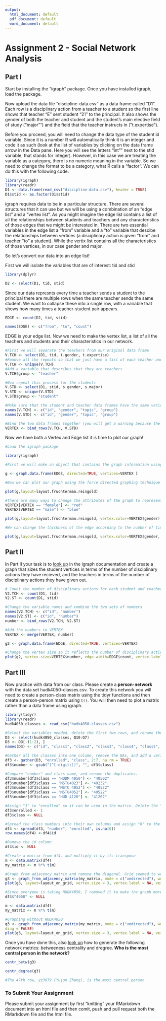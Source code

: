 ```yaml
---
output:
  html_document: default
  pdf_document: default
  word_document: default
---
```

# Assignment 2 - Social Network Analysis

## Part I
Start by installing the "igraph" package. Once you have installed igraph, load the package.

Now upload the data file "discipline-data.csv" as a data frame called "D1". Each row is a disciplinary action from a teacher to a student so the first line shows that teacher "E" sent student "21" to the principal. It also shows the gender of both the teacher and student and the student's main elective field of study ("major"") and the field that the teacher instructs in ("t.expertise").

Before you proceed, you will need to change the data type of the student id variable. Since it is a number R will automatically think it is an integer and code it as such (look at the list of variables by clicking on the data frame arrow in the Data pane. Here you will see the letters "int"" next to the stid variable, that stands for integer). However, in this case we are treating the variable as a category, there is no numeric meaning in the variable. So we need to change the format to be a category, what R calls a "factor". We can do this with the following code:

```r
library(igraph)
library(readr)
D1 <- data.frame(read_csv("discipline-data.csv"), header = TRUE)
D1$stid <- as.factor(D1$stid)
```

igraph requires data to be in a particular structure. There are several structures that it can use but we will be using a combination of an "edge list" and a "vertex list". As you might imagine the edge list contains a list of all the relationships between students and teachers and any characteristics of those edges that we might be interested in. There are two essential variables in the edge list a "from" variable and a "to" variable that descibe the relationships between vertices (a disciplinary action is given "from" and teacher "to" a student). While the vertix list contains all the characteristics of those vertices, in our case gender and major.

So let's convert our data into an edge list!

First we will isolate the variables that are of interest: tid and stid

```r
library(dplyr)

D2 <- select(D1, tid, stid)
```

Since our data represnts every time a teacher sends a student to the principal there are multiple rows when the same teacher sends the same student. We want to collapse these into a single row, with a variable that shows how many times a teacher-student pair appears.

```r

EDGE <- count(D2, tid, stid)

names(EDGE) <- c("from", "to", "count")

```

EDGE is your edge list. Now we need to make the vertex list, a list of all the teachers and students and their characteristics in our network.

```r

#First we will separate the teachers from our original data frame
V.TCH <- select(D1, tid, t.gender, t.expertise)
#Remove all the repeats so that we just have a list of each teacher and their characteristics
V.TCH <- unique(V.TCH)
#Add a variable that describes that they are teachers
V.TCH$group <- "teacher"

#Now repeat this process for the students
V.STD <- select(D1, stid, s.gender, s.major)
V.STD <- unique(V.STD)
V.STD$group <- "student"

#Make sure that the student and teacher data frames have the same variables names
names(V.TCH) <- c("id", "gender", "topic", "group")
names(V.STD) <- c("id", "gender", "topic", "group")

#Bind the two data frames together (you will get a warning because the teacher data frame has 5 types of id (A,B,C,D,E) and the student has 25 (1-30), this isn't a problem)
VERTEX <- bind_rows(V.TCH, V.STD)

```

Now we have both a Vertex and Edge list it is time to plot our graph!

```r
#Load the igraph package

library(igraph)

#First we will make an object that contains the graph information using our two dataframes EDGE and VERTEX. Notice that we have made "directed = TRUE" - our graph is directed since discipline is being given from a teacher to a student.

g <- graph.data.frame(EDGE, directed=TRUE, vertices=VERTEX )

#Now we can plot our graph using the force directed graphing technique - our old friend Fruchertman-Reingold!

plot(g,layout=layout.fruchterman.reingold)

#There are many ways to change the attributes of the graph to represent different characteristics of the newtork. For example, we can color the nodes according to gender.
VERTEX[VERTEX == "female"] <- "red"
VERTEX[VERTEX == "male"] <- "blue"

plot(g,layout=layout.fruchterman.reingold, vertex.color=VERTEX$gender)

#We can change the thickness of the edge according to the number of times a particular teacher has sent a particular student to the principal.

plot(g,layout=layout.fruchterman.reingold, vertex.color=VERTEX$gender, edge.width=EDGE$count)

````

## Part II

In Part II your task is to [look up](http://igraph.org/r/) in the igraph documentation and create a graph that sizes the student vertices in terms of the number of disciplinary actions they have recieved, and the teachers in terms of the number of disciplinary actions they have given out.

```r
# Count the number of disciplinary actions for each student and teacher
V2.TCH <- count(D1, tid)
V2.ST <- count(D1, stid)

#Change the variable names and combine the two sets of numbers
names(V2.TCH) <- c("id", "number")
names(V2.ST) <- c("id", "number")
number <- bind_rows(V2.TCH, V2.ST)

#Add the numbers to VERTEX
VERTEX <- merge(VERTEX, number)

g2 <- graph.data.frame(EDGE, directed=TRUE, vertices=VERTEX)

#Change the vertex size so it reflects the number of disciplinary actions received or given out. Labels are placed above the vertices so they are easier to read. 
plot(g2, vertex.size=VERTEX$number, edge.width=EDGE$count, vertex.label.cex=0.8, vertex.label.dist=1, vertex.label.degree = -pi/2, edge.arrow.size = 0.8, asp=0)
```


## Part III

Now practice with data from our class. Please create a **person-network** with the data set hudk4050-classes.csv. To create this network you will need to create a person-class matrix using the tidyr functions and then create a person-person matrix using `t()`. You will then need to plot a matrix rather than a data frame using igraph.

```r
library(tidyr)
library(readr)
hudk4050_classes <- read_csv("hudk4050-classes.csv")

#Select the variables needed, delete the first two rows, and rename the variables
D3 <- select(hudk4050_classes, Q10:Q7)
D3 <- D3[-(1:2), ]
names(D3) <- c("id", "class1", "class2", "class3", "class4", "class5", "class6")

#Gather all the classes into one column, remove the NAs, and add a variable "number" which is the numeric part of the course name. 
df3 <- gather(D3, "enrolled", "class", 2:7, na.rm = TRUE)
df3$number <- gsub("[^[:digit:]]", "", df3$class)

#Compare "number" and class name, and rename the duplicates. 
df3$number[df3$class == "HUDM 4050"] <- "40502"
df3$number[df3$class == "MSTU4023"] <- "40232"
df3$number[df3$class == "MSTU 4052"] <- "40522"
df3$number[df3$class == "MSTU4052"] <- "40522"
df3$number[df3$class == "HUD 4120"] <- "41202"

#Assign "1" to "enrolled" so it can be used in the matrix. Delete the "class" variable after checking for duplicates. 
df3$enrolled <- 1
df3$class <- NULL

#Spread the class numbers into their own columns and assign "0" to the NAs.
df4 <- spread(df3, "number", "enrolled", is.na(0))
row.names(df4) <-df4$id

#Remove the id column
df4$id <- NULL

#Create a matrix from df4, and multiply it by its transpose 
m <- data.matrix(df4)
my_matrix <- m %*% t(m)

#Graph from adjacency matrix and remove the diagonal. Grid seemed to work best for this graph. 
g3 <- graph_from_adjacency_matrix(my_matrix, mode = c("undirected"), weighted = TRUE, diag = FALSE)
plot(g3, layout=layout_on_grid, vertex.size = 3, vertex.label = NA, vertex.color = "black", edge.width = .2)

#Since everyone is taking HUDK4050, I removed it to make the graph more informative. 
df4$"4050" <- NULL

m <- data.matrix(df4)
my_matrix <- m %*% t(m)

#Graphing without HUDK4050
g3 <- graph_from_adjacency_matrix(my_matrix, mode = c("undirected"), weighted = TRUE,
diag = FALSE)
plot(g3, layout=layout_on_grid, vertex.size = 3, vertex.label = NA, vertex.color = "black", edge.width = .2)
```


Once you have done this, also [look up](http://igraph.org/r/) how to generate the following network metrics: betweeness centrality and dregree. **Who is the most central person in the network?**
```r
centr_betw(g3)

centr_degree(g3)

#The 47th row, yz3679 (Yujun Zhang), is the most central person
```


### To Submit Your Assignment

Please submit your assignment by first "knitting" your RMarkdown document into an html file and then comit, push and pull request both the RMarkdown file and the html file.
